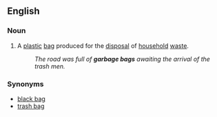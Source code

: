 ==English==

===Noun===
{{en-noun}}

# {{US}} A [[plastic]] [[bag]] produced for the [[disposal]] of [[household]] [[waste]].
#: ''The road was full of '''garbage bags''' awaiting the arrival of the trash men.''

===Synonyms===
*[[black bag]]
*[[trash bag]]